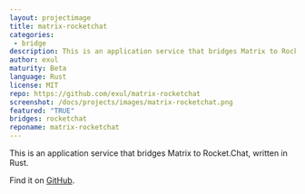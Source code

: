 ```yaml
---
layout: projectimage
title: matrix-rocketchat
categories: 
 - bridge
description: This is an application service that bridges Matrix to Rocket.Chat, written in Rust.
author: exul
maturity: Beta
language: Rust
license: MIT
repo: https://github.com/exul/matrix-rocketchat
screenshot: /docs/projects/images/matrix-rocketchat.png
featured: "TRUE"
bridges: rocketchat
reponame: matrix-rocketchat
---
```


This is an application service that bridges Matrix to Rocket.Chat, written in Rust.

Find it on [GitHub](https://github.com/exul/matrix-rocketchat).
